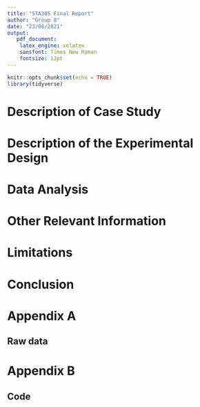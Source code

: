 ```yaml
---
title: "STA305 Final Report"
author: "Group 8"
date: "23/08/2021"
output: 
   pdf_document:
    latex_engine: xelatex
    sansfont: Times New Roman
    fontsize: 12pt
---
```


```r
knitr::opts_chunk$set(echo = TRUE)
library(tidyverse)
```

# Description of Case Study



# Description of the Experimental Design



# Data Analysis



# Other Relevant Information



# Limitations



# Conclusion



# Appendix A
## Raw data

# Appendix B
## Code
